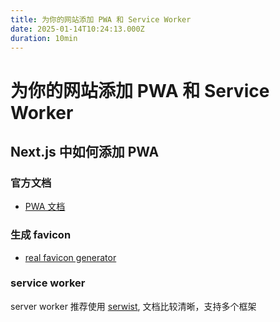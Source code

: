```yaml
---
title: 为你的网站添加 PWA 和 Service Worker
date: 2025-01-14T10:24:13.000Z
duration: 10min
---
```


# 为你的网站添加 PWA 和 Service Worker

## Next.js 中如何添加 PWA

### 官方文档

- [PWA 文档](https://nextjs.org/docs/app/building-your-application/configuring/progressive-web-apps)

### 生成 favicon

- [real favicon generator](https://realfavicongenerator.net/)

### service worker

server worker 推荐使用 [serwist](https://github.com/serwist/serwist), 文档比较清晰，支持多个框架
